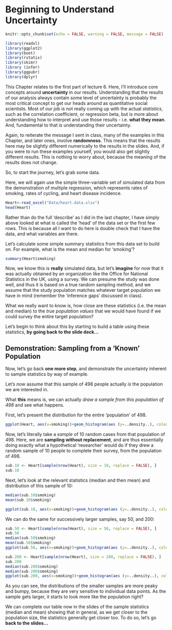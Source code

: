 # Beginning to Understand Uncertainty {#uncertainty}

```r
knitr::opts_chunk$set(echo = FALSE, warning = FALSE, message = FALSE)
```

```r
library(readxl)
library(ggplot2)
library(boot)
library(rstatix)
library(skimr)
library (infer)
library(ggpubr)
library(dplyr)

```

This Chapter relates to the first part of lecture 6. Here, I'll introduce core concepts around **uncertainty** in our results. Understanding that the results of our analysis always contain some level of uncertainty is probably the most critical concept to get our heads around as quantitative social scientists. Most of our job is not really coming up with the actual *statistics*, such as the correlation coefficient, or regression beta, but is more about understanding how to interpret and use those results - i.e. **what they mean**. And, fundamental to that is understanding their uncertainty.

Again, to reiterate the message I sent in class, many of the examples in this Chapter, and later ones, involve **randomness**. This means that the results here may be slightly different numerically to the results in the slides. And, if you were to run these examples yourself, you would also get slightly different results. This is nothing to worry about, because the meaning of the results does not change.

So, to start the journey, let's grab some data.

Here, we will again use the simple three-variable set of simulated data from the demonstration of multiple regression, which represents rates of smoking, rates of cycling, and heart disease incidence.

```r
Heart<-read_excel("Data/heart.data.xlsx")
head(Heart)
```

Rather than do the full 'describe' as I did in the last chapter, I have simply above looked at what is called the 'head' of the data set or the first few rows. This is because all I want to do here is double check that I have the data, and what variables are there.

Let's calculate some simple summary statistics from this data set to build on. For example, what is the mean and median for 'smoking'?

```r
summary(Heart$smoking)
```

Now, we know this is **really** simulated data, but let's **imagine** for now that it was actually obtained by an organization like the Office for National Statistics in the UK, using a survey. We can presume the study was done well, and thus it is based on a true random sampling method, and we assume that the study population matches whatever target population we have in mind (remember the 'inference gaps' discussed in class).

What we really want to know is, how close are these statistics (i.e. the mean and median) to the *true population values* that we would have found if we could survey the entire target population?

Let's begin to think about this by starting to build a table using these statistics, **by going back to the slide deck...**

## Demonstration: Sampling from a 'Known' Population

Now, let's go back **one more step**, and demonstrate the uncertainty inherent to sample statistics by way of example.

Let's *now* assume that this sample of 498 people actually *is* the population we are interested in.

What **this** means is, we can actually *draw a sample from this population of 498* and see what happens.

First, let's present the distribution for the entire 'population' of 498.

```r
ggplot(Heart, aes(x=smoking))+geom_histogram(aes (y=..density..), colour="black", fill="white")

```

Now, let's literally take a *sample* of 10 random cases from that population of 498. Here, we are **sampling without replacement**, and are thus essentially doing exactly what a hypothetical 'researcher' would do if they drew a random sample of 10 people to complete their survey, from the population of 498.

```r
sub.10 <- Heart[sample(nrow(Heart), size = 10, replace = FALSE), ]
sub.10
```

Next, let's look at the relevant statistics (median and then mean) and distribution of this sample of 10:

```r
median(sub.10$smoking)
mean(sub.10$smoking)
```

```r
ggplot(sub.10, aes(x=smoking))+geom_histogram(aes (y=..density..), colour="black", fill="white")

```

We can do the same for successively larger samples, say 50, and 200:

```r
sub.50 <- Heart[sample(nrow(Heart), size = 50, replace = FALSE), ]
sub.50
median(sub.50$smoking)
mean(sub.50$smoking)
ggplot(sub.50, aes(x=smoking))+geom_histogram(aes (y=..density..), colour="black", fill="white")

```

```r
sub.200 <- Heart[sample(nrow(Heart), size = 200, replace = FALSE), ]
sub.200
median(sub.200$smoking)
median(sub.200$smoking)
ggplot(sub.200, aes(x=smoking))+geom_histogram(aes (y=..density..), colour="black", fill="white")

```

As you can see, the distributions of the smaller samples are more peaky and bumpy, because they are very sensitive to individual data points. As the sample gets larger, it starts to look more like the population right?

We can complete our table now in the slides of the sample statistics (median and mean) showing that in general, as we get closer to the population size, the statistics generally get closer too. To do so, let's go **back to the slides...**
